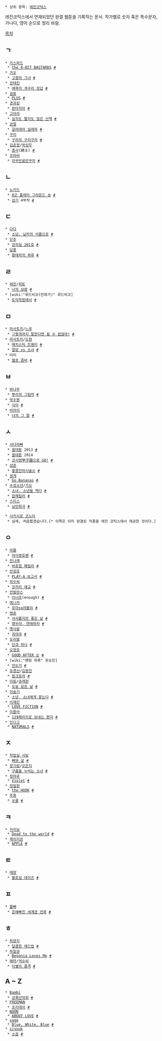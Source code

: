  * 상위 항목: [[레진코믹스]]

레진코믹스에서 연재되었던 완결 웹툰을 기록하는 문서. 작가별로 숫자 혹은 특수문자, 가나다, 영어 순으로 정리 바람.

[[목차]]

== ㄱ ==
 * [[가스파드]]
  * [[the 8-BIT BASTARDS]] [http://www.lezhin.com/comic/8bit #]
 * [[가오]] 
  * [[고향의 그녀]] [http://www.lezhin.com/comic/gohyang #]
 * [[강태진]]
  * [[애욕의 개구리 장갑]] [http://www.lezhin.com/comic/frog #]
 * [[검둥]]
  * [[PLUS]] [http://www.lezhin.com/comic/close #]
 * [[견과킹]]
  * [[판타지아]] [http://www.lezhin.com/comic/fantasia #]
 * [[고아라]]
  * [[길지도 짧지도 않은 산책]] [http://www.lezhin.com/comic/walk #]
 * [[관절]]
  * [[갈라테아 딜레마]] [http://www.lezhin.com/comic/galatea #]
 * [[구리]]
  * [[구리의 구리구리]] [http://www.lezhin.com/comic/guriguri_of_guri #]
 * [[김준형]]/[[박성우]]
  * [[총사]](總士) [http://www.lezhin.com/comic/musketeer #] 
 * [[꼬마비]]
  * [[자꾸만꿈만꾸자]] [http://www.lezhin.com/comic/dreamaerd #]

== ㄴ ==
 * [[노키드]]
  * [[8군 플레이 그라운드 쑈]] [http://www.lezhin.com/comic/8show #]
  * [[감기]] 4부작 [http://www.lezhin.com/comic/common_cold #]

== ㄷ ==
 * [[다다]]
  * [[소년, 남자의 이름으로]] [http://www.lezhin.com/comic/boy_to_man #]
 * [[단추]]
  * [[강의실 201호]] [http://www.lezhin.com/comic/lectureroom201 #]
 * [[담풍]]
  * [[황태자의 하루]] [http://www.lezhin.com/comic/a_day_of_prince #]

== ㄹ ==
 * [[lezhin|레진]]/[[피토]]
  * [[나의 보람]] [http://www.lezhin.com/comic/mypleasure #]
 * [wiki:"루드비코(만화가)" 루드비코]
  * [[토익학원에서]] [http://www.lezhin.com/comic/toeic #]

== ㅁ ==
 * [[마사토끼]]/[[느루]]
  * [[그렇게까지 말한다면 할 수 없잖아!]] [http://www.lezhin.com/comic/better_than_revenge #]
 * [[마사토끼]]/[[도현]]
  * [[매치스틱 트웬티]] [http://www.lezhin.com/comic/matchstick20 #]
  * [[절망 vs 소녀]] [http://www.lezhin.com/comic/girl_vs_dispair #]
 * 미미
  * [[헬로 좀비]] [http://www.lezhin.com/comic/hz #]

== ㅂ ==
 * [[바나무]]
  * [[뿌리의 그림자]] [http://www.lezhin.com/comic/banamu #]
 * [[박수봉]]
  * [[사이]] [http://www.lezhin.com/comic/sa_e #]
 * [[비아이]]
  * [[너의 그 말]] [http://www.lezhin.com/comic/u_say #]

== ㅅ ==
 * [[샤다라빠]]
  * [[꼴데툰]] 2013 [http://www.lezhin.com/comic/ggtoon #]
  * [[꼴데툰]] 2014
  * [[코시엔甲子園으로 GO!]] [http://www.lezhin.com/comic/koushien #]
 * [[성준]]
  * [[홍콩안마시술소]] [http://www.lezhin.com/comic/hongkong #]
 * [[센개]]
  * [[Go Bananas]] [http://www.lezhin.com/comic/go_bananas #]
 * [[수성소년]]/[[가오]]
  * [[소녀, 소년을 찍다]] [http://www.lezhin.com/comic/soso #]
  * [[잡채킬러]] [http://www.lezhin.com/comic/japchae #]
 * [[스미스]]
  * [[낭만희극]] [http://www.lezhin.com/comic/romantic_comedy #]

 * [[시키시로 코노미]]
  * 실례, 처음뵙겠습니다.[* 이쪽은 이미 완결된 작품을 레진 코믹스에서 제공한 것이다.]

== ㅇ ==
 * [[아름]]
  * [[마이영호팬]] [http://www.lezhin.com/comic/my0fan #]
 * [[안나래]]
  * [[버츄얼 패밀리]] [http://www.lezhin.com/comic/virtualfamily #]
 * [[안성호]]
  * [[PLAY-A 보고서]] [http://www.lezhin.com/comic/playa #]
 * [[억수씨]]
  * [[코끼리 애교]] [http://www.lezhin.com/comic/sweet_dumbo #]
 * [[언발란스]]
  * [[이너프]](enough) [http://www.lezhin.com/comic/enough #]
 * [[에니카]]
  * [[유아so러블리]] [http://www.lezhin.com/comic/ua_so_lovely #]
 * [[영춘]]
  * [[사사롭지만 좋은 날]] [http://www.lezhin.com/comic/a_small_goodday #]
  * [[앵두야, 연애하자]] [http://www.lezhin.com/comic/cherrylove #]
 * [[옛사람]]
  * [[귀야곡]] [http://www.lezhin.com/comic/onbus #]
 * [[오리발]]
  * [[단과 하나]] [http://www.lezhin.com/comic/dan_and_hana #]
 * [[오정호]]
  * [[GOOD AFTER 눈]] [http://www.lezhin.com/comic/good_day_after_the_snow #]
 * [wiki:"팬텀 하록" 유승진]
  * [[전도가]] [http://www.lezhin.com/comic/jundoga #]
 * [[유경선]]/[[김종진]]
  * [[핑크호러]] [http://www.lezhin.com/comic/pink_horror #]
 * [[이림]]/[[송래현]]
  * [[오늘 같은 날]] [http://www.lezhin.com/comic/some_day #]
 * [[이슬기]]
  * [[소년, 소녀에게 묻는다]] [http://www.lezhin.com/comic/soso_mut #]
 * [[이재진]]
  * [[LOVE FICTION]] [http://www.lezhin.com/comic/love_fiction #]
 * [[이즐라]]
  * [[129페이지로 보내는 편지]] [http://www.lezhin.com/comic/a_letter_to_129page #]
 * [[인디고]]
  * [[NATURALS]] [http://www.lezhin.com/comic/naturals #]

== ㅈ ==
 * [[작업실 시보]]
  * [[뼈와 살]] [http://www.lezhin.com/comic/bnf #]
 * [[정기림]]/[[오은지]]
  * [[구름을 누비는 소녀]] [http://www.lezhin.com/comic/cloudgirl #]
 * [[정마루]]
  * [[Violet]] [http://www.lezhin.com/comic/violet #]
 * [[정필원]]
  * [[the HOOK]] [http://www.lezhin.com/comic/hook #]
 * [[주용]]
  * [[쏘쿨]] [http://www.lezhin.com/comic/so_cool #]

== ㅋ ==
 * [[카리보]]
  * [[Dead to the world]] [http://www.lezhin.com/comic/dead_to_the_world #]
 * [[케이지콘]]
  * [[APPLE]] [http://www.lezhin.com/comic/apple #]

== ㅌ ==
 * [[태양]]
  * [[블로섬 데이즈]] [http://www.lezhin.com/comic/blossom_days #]

== ㅍ ==
 * [[폴빠]]
  * [[흔해빠진 세계관 만화]] [http://www.lezhin.com/comic/commonworld #]

== ㅎ ==
 * [[하양지]]
  * [[달콤한 애드립]] [http://www.lezhin.com/comic/adlib_adlib #]
 * [[하일권]]
  * [[Begonia Loves Me]] [http://www.lezhin.com/comic/begonia #]
 * [[해마]]/[[억수씨]]
  * [[이별의 품격]] [http://www.lezhin.com/comic/twostar #]

== A ~ Z ==
 * [[Bambi]]
  * [[상록산악회]] [http://www.lezhin.com/comic/evergreen #]
 * [[FREEMAN]]
  * [[프리데이]] [http://www.lezhin.com/comic/freethey #]
 * [[NOON]]
  * [[ABOUT LOVE]] [http://www.lezhin.com/comic/about_love #]
 * [[sage]]
  * [[Blue, White, Blue]] [http://www.lezhin.com/comic/blue_white_blue #]
 * [[siyouk]]
  * [[소음]] [http://www.lezhin.com/comic/soeum #]
